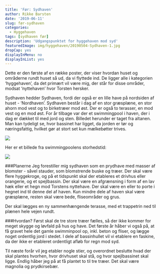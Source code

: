 ```yaml
---
title: 'Før: Sydhaven'
author: Rikke Barsten
date: '2019-06-11'
slug: før-sydhaven
categories:
  - Hyggehaven
tags: [sydhaven før]
description: 'Udgangspunktet for hyggehaven mod syd'
featuredImage: img/hyggehaven/20190504-Sydhaven-1.jpg
dropCap: yes
displayInMenu: no
displayInList: yes
---
```

Dette er den første af en række poster, der viser hvordan huset og områderne rundt huset så ud, da vi flyttede ind. De ligger alle i kategorien 'hyggehaven', da det primært vil være mig, der står for disse områder, modsat 'nyttehaven' hvor Torsten hersker.

Sydhaven hedder Sydhaven, fordi der også er en lille have på nordsiden af huset - 'Nordhaven'. Sydhaven består i dag af en stor græsplæne, en stor ahorn mod vest og to birketræer mod øst. Der er også to terasser, en mod vest og en mod øst. For år tilbage var der et swimmingpool i haven, der i dag er dækket til med jord og sten. Billedet herunder er taget fra altanen. Man kan tydeligt se, hvor bassinet har ligget, da jorden er tør og næringsfattig, hvilket gør at stort set kun mælkebøtter trives.

![](/img/hyggehaven/20190605-Sydhaven-3.jpg)

Her er et billede fra swimmingpoolens storhedstid:
<div style="width:250px">
![](/img/hyggehaven/20190611-Sydhaven-4.jpg)
</div>
###Planerne
Jeg forestiller mig sydhaven som en prydhave med masser af blomster - såvel stauder, som blomstrende buske og træer. Der skal være flere hyggekroge, og på et tidspunkt skal der etableres et drivhus eller orangerie, og et spejlbassin. Der skal være en afgrænsning i form af en lav hæk eller et hegn mod Torstens nyttehave. Der skal være en eller to porte i hegnet ind til denne del af haven. Kun mindre dele af haven skal være græsplæne, resten skal være bede, fliseområder og grus.

Der skal lægges en ny sammenhængende terasse, med et trappetrin ned til plænen hele vejen rundt.

###Hvordan?
Først skal de tre store træer fælles, så der ikke kommer for meget skygge og løvfald på hus og have. Det første år håber vi også på, at få gravet hele det gamle swimminpool op, inkl. beton og fliser, og lægge noget ordentlig jord i stedet. I dele af bassinhullet vil vi etablere en faskine, da der ikke er etableret ordentligt afløb for regn mod syd.

Til næste forår vil jeg etabler nogle stier, og overordnet beslutte hvad der skal plantes hvorhen, hvor drivhuset skal stå, og hvor spejlbassinet skal ligge. Endlig håber jeg på at få plantet to til tre træer. Det skal være magnolia og prydkirsebær.

